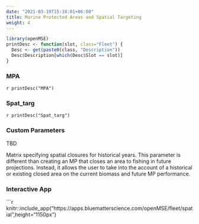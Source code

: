 ```yaml
---
date: "2021-03-19T15:18:01+06:00"
title: Marine Protected Areas and Spatial Targeting
weight: 4
---
```


```r
library(openMSE)
printDesc <- function(slot, class="Fleet") {
  Desc <- get(paste0(class, "Description"))
  Desc$Description[which(Desc$Slot == slot)]
}
```

### MPA
`r printDesc("MPA")` 

### Spat_targ 
`r printDesc("Spat_targ")`

### Custom Parameters
TBD

Matrix specifying spatial closures for historical years. This parameter is different than creating an MP that closes an area to fishing in future projections. Instead, it allows the user to take into the account of a historical or existing closed area on the current biomass and future MP performance. 

### Interactive App

```r
knitr::include_app("https://apps.bluematterscience.com/openMSE/fleet/spatial",height="1150px") 
